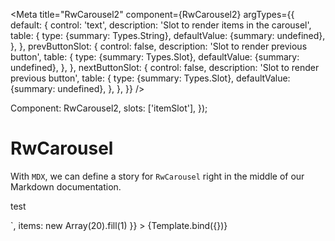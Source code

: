 
<Meta
  title="RwCarousel2"
  component={RwCarousel2}
  argTypes={{
    default: {
      control: 'text',
      description: 'Slot to render items in the carousel',
      table: {
        type: {summary: Types.String},
        defaultValue: {summary: undefined},
      },
    },
    prevButtonSlot: {
      control: false,
      description: 'Slot to render previous button',
      table: {
        type: {summary: Types.Slot},
        defaultValue: {summary: undefined},
      },
    },
    nextButtonSlot: {
      control: false,
      description: 'Slot to render previous button',
      table: {
        type: {summary: Types.Slot},
        defaultValue: {summary: undefined},
      },
    },
  }}
/>

  Component: RwCarousel2,
  slots: ['itemSlot'],
});

# RwCarousel

With `MDX`, we can define a story for `RwCarousel` right in the middle of our
Markdown documentation.

<Canvas withSource='none'>
  <Story
    name="Default"
    args={{
        itemSlot: `<div class="colored_card"> <p>test </p> </div>`,
        items: new Array(20).fill(1)
    }}
  >
    {Template.bind({})}
  </Story>
</Canvas>


<Source
  language='html'
  dark
  format={false}
  code={DEFAULT_CODE}
/>

<ArgsTable story="Default"/>
